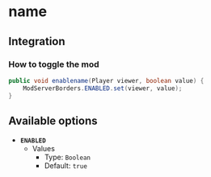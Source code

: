 # name

## Integration

### How to toggle the mod

```java
public void enablename(Player viewer, boolean value) {
    ModServerBorders.ENABLED.set(viewer, value);
}
```

## Available options

- __`ENABLED`__
    - Values
        - Type: `Boolean`
        - Default: `true`

